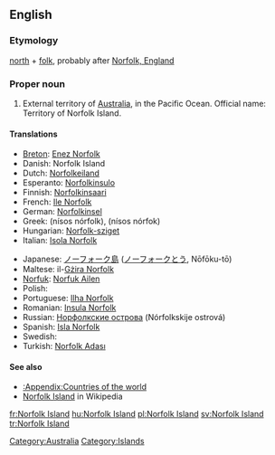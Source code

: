 ==English==
{{wikipedia}}

===Etymology===
[[north]] + [[folk]], probably after [[w:Norfolk, England|Norfolk, England]]

===Proper noun===
{{en-proper noun|sg=[[Norfolk]] [[island|Island]]}}

# External territory of [[Australia]], in the Pacific Ocean. Official name: Territory of Norfolk Island.

====Translations====
{{top}}
* [[Breton]]: [[Enez Norfolk]]
* Danish: Norfolk Island
* Dutch: [[Norfolkeiland]]
* Esperanto: [[Norfolkinsulo]]
* Finnish: [[Norfolkinsaari]]
* French: [[Ile Norfolk]]
* German: [[Norfolkinsel]]
* Greek: {{t|el|Νήσος Νόρφολκ|f|sc=Grek}} (nísos nórfolk), {{t|el|Νήσος Νόρφοκ|f|sc=Grek}} (nísos nórfok)
* Hungarian: [[Norfolk-sziget]]
* Italian: [[Isola Norfolk]]
{{mid}}
* Japanese: [[ノーフォーク島]] ([[ノーフォーク]][[とう]], Nōfōku-tō)
* Maltese: il-[[Gżira Norfolk]]
* [[Norfuk]]: [[Norfuk Ailen]]
* Polish: {{t+|pl|Norfolk}}
* Portuguese: [[Ilha Norfolk]]
* Romanian: [[Insula Norfolk]]
* Russian: [[Норфолкские острова]] (Nórfolkskije ostrová)
* Spanish: [[Isla Norfolk]]
* Swedish: {{t+|sv|Norfolkön}}
* Turkish: [[Norfolk Adası]]
{{bottom}}

====See also====
*[[:Appendix:Countries of the world]]
*[[w:Norfolk Island|Norfolk Island]] in Wikipedia

[[Category:Australia]]
[[Category:Islands]]

[[fr:Norfolk Island]]
[[hu:Norfolk Island]]
[[pl:Norfolk Island]]
[[sv:Norfolk Island]]
[[tr:Norfolk Island]]